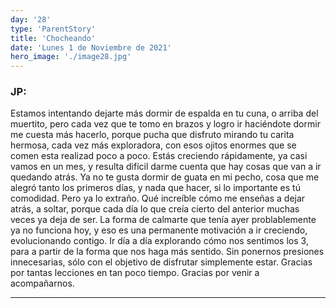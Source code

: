 ```yaml
---
day: '28'
type: 'ParentStory'
title: 'Chocheando'
date: 'Lunes 1 de Noviembre de 2021'
hero_image: './image28.jpg'
---
```


### JP:

Estamos intentando dejarte más dormir de espalda en tu cuna, o arriba del muertito, pero cada vez que te tomo en brazos y logro ir haciéndote dormir me cuesta más hacerlo, porque pucha que disfruto mirando tu carita hermosa, cada vez más exploradora, con esos ojitos enormes que se comen esta realizad poco a poco. Estás creciendo rápidamente, ya casi vamos en un mes, y resulta difícil darme cuenta que hay cosas que van a ir quedando atrás. Ya no te gusta dormir de guata en mi pecho, cosa que me alegró tanto los primeros días, y nada que hacer, si lo importante es tú comodidad. Pero ya lo extraño. Qué increíble cómo me enseñas a dejar atrás, a soltar, porque cada día lo que creía cierto del anterior muchas veces ya deja de ser. La forma de calmarte que tenía ayer problablemente ya no funciona hoy, y eso es una permanente motivación a ir creciendo, evolucionando contigo. Ir día a día explorando cómo nos sentimos los 3, para a partir de la forma que nos haga más sentido. Sin ponernos presiones innecesarias, sólo con el objetivo de disfrutar simplemente estar. Gracias por tantas lecciones en tan poco tiempo. Gracias por venir a acompañarnos.

---
